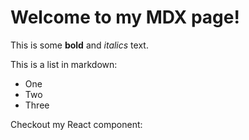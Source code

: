 # Welcome to my MDX page!

This is some **bold** and _italics_ text.

This is a list in markdown:

- One
- Two
- Three

Checkout my React component:

<TestComponent />
